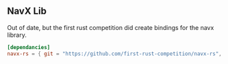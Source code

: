 ## NavX Lib

Out of date, but the first rust competition did create bindings for the navx library.

```toml copy
[dependancies]
navx-rs = { git = "https://github.com/first-rust-competition/navx-rs", version = "0.1.3" }
```
